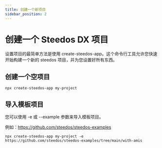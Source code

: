 ```yaml
---
title: 创建一个新项目
sidebar_position: 2
---
```


# 创建一个 Steedos DX 项目

设置项目的最简单方法是使用 create-steedos-app。这个命令行工具允许您快速开始构建一个新的 steedos 项目，并为您设置好所有东西。

## 创建一个空项目

```shell
npx create-steedos-app my-project
```

## 导入模板项目

您可以使用 -e 或 --example 参数来导入模板项目。

例如：https://github.com/steedos/steedos-examples

```shell
npx create-steedos-app my-project -e https://github.com/steedos/steedos-examples/tree/main/with-amis
```
